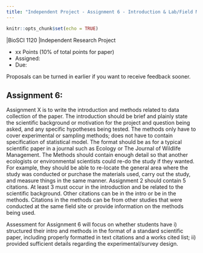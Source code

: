 ```yaml
---
title: "Independent Project - Assignment 6 - Introduction & Lab/Field Methods"
---
```


```r
knitr::opts_chunk$set(echo = TRUE)
```

|BioSCI 1120
|Independent Research Project 

* xx Points (10% of total points for paper)
* Assigned: 
* Due:

Proposals can be turned in earlier if you want to receive feedback sooner.


## Assignment 6: 

Assignment X is to write the introduction and methods related to data collection of the paper.
The introduction should be brief and plainly state the scientific background or motivation for the project and question being asked, and any specific hypotheses being tested.  The methods only have to cover experimental or sampling methods; does not have to contain specification of statistical model.  The format should be as for a typical scientific paper in a journal such as Ecology or The Journal of Wildlife Management.  The Methods should contain enough detail so that another ecologists or environmental scientists could re-do the study if they wanted.  For example, they should be able to re-locate the general area where the study was conducted or purchase the materials used, carry out the study, and measure things in the same manner.  Assignment 2 should contain 5 citations.  At least 3 must occur in the introduction and be related to the scientific background.  Other citations can be in the intro or be in the methods.  Citations in the methods can be from other studies that were conducted at the same field site or provide information on the methods being used.

Assessment for Assignment 6 will focus on whether students have i) structured their intro and methods in the format of a standard scientific paper, including properly formatted in text citations and a works cited list; ii) provided sufficient details regarding the experimental/survey design.



